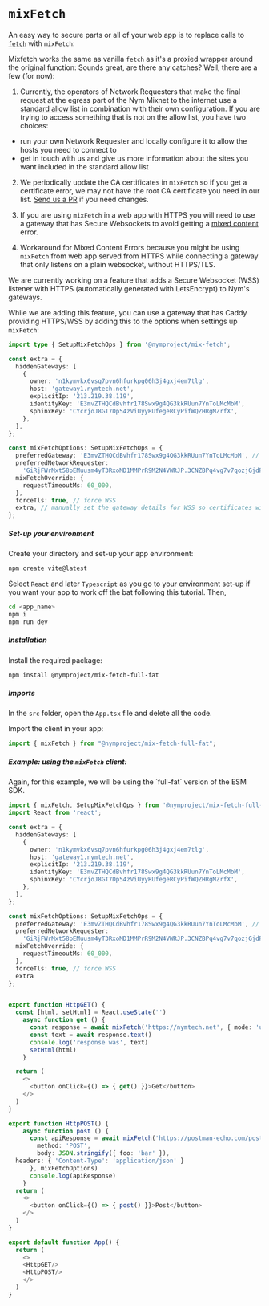 
# `mixFetch`

An easy way to secure parts or all of your web app is to replace calls to [`fetch`](https://developer.mozilla.org/en-US/docs/Web/API/Fetch_API/Using_Fetch) with `mixFetch`:

Mixfetch works the same as vanilla `fetch` as it's a proxied wrapper around the original function:
Sounds great, are there any catches? Well, there are a few (for now):

1. Currently, the operators of Network Requesters that make the final request at the egress part of the Nym Mixnet to
the internet use a [standard allow list](https://nymtech.net/.wellknown/network-requester/standard-allowed-list.txt)
in combination with their own configuration. If you are trying to access something that is not on the allow list, you
have two choices:
- run your own Network Requester and locally configure it to allow the hosts you need to connect to
- get in touch with us and give us more information about the sites you want included in the standard allow list

2. We periodically update the CA certificates in `mixFetch` so if you get a certificate error, we may not have the
root CA certificate you need in our list. [Send us a PR](https://github.com/nymtech/nym/pulls) if you need changes.

3. If you are using `mixFetch` in a web app with HTTPS you will need to use a gateway that has Secure Websockets to
avoid getting a [mixed content](https://developer.mozilla.org/en-US/docs/Web/Security/Mixed_content) error.

4. Workaround for Mixed Content Errors because you might be using `mixFetch` from web app served from HTTPS while
connecting a gateway that only listens on a plain websocket, without HTTPS/TLS.

We are currently working on a feature that adds a Secure Websocket (WSS) listener with HTTPS (automatically generated with LetsEncrypt) to Nym's
gateways.

While we are adding this feature, you can use a gateway that has Caddy providing HTTPS/WSS by adding this to the options when settings up `mixFetch`:

```ts
import type { SetupMixFetchOps } from '@nymproject/mix-fetch';

const extra = {
  hiddenGateways: [
    {
      owner: 'n1kymvkx6vsq7pvn6hfurkpg06h3j4gxj4em7tlg',
      host: 'gateway1.nymtech.net',
      explicitIp: '213.219.38.119',
      identityKey: 'E3mvZTHQCdBvhfr178Swx9g4QG3kkRUun7YnToLMcMbM',
      sphinxKey: 'CYcrjoJ8GT7Dp54zViUyyRUfegeRCyPifWQZHRgMZrfX',
    },
  ],
};

const mixFetchOptions: SetupMixFetchOps = {
  preferredGateway: 'E3mvZTHQCdBvhfr178Swx9g4QG3kkRUun7YnToLMcMbM', // with WSS
  preferredNetworkRequester:
    'GiRjFWrMxt58pEMuusm4yT3RxoMD1MMPrR9M2N4VWRJP.3CNZBPq4vg7v7qozjGjdPMXcvDmkbWPCgbGCjQVw9n6Z@2xU4CBE6QiiYt6EyBXSALwxkNvM7gqJfjHXaMkjiFmYW',
  mixFetchOverride: {
    requestTimeoutMs: 60_000,
  },
  forceTls: true, // force WSS
  extra, // manually set the gateway details for WSS so certificates will work for hostname
};
```

##### Set-up your environment

Create your directory and set-up your app environment:
```bash
npm create vite@latest
```
Select `React` and later `Typescript` as you go to your environment set-up if you want your app to work off the bat following this tutorial. 
Then, 
```bash
cd <app_name>
npm i 
npm run dev
```

##### Installation
Install the required package:
```bash
npm install @nymproject/mix-fetch-full-fat
```

##### Imports
In the `src` folder, open the `App.tsx` file and delete all the code.

Import the client in your app:
````js
import { mixFetch } from "@nymproject/mix-fetch-full-fat";
````


##### Example: using the `mixFetch` client:

<Callout type="info" emoji="ℹ️">
    Again, for this example, we will be using the `full-fat` version of the ESM SDK.
</Callout>

```ts
import { mixFetch, SetupMixFetchOps } from '@nymproject/mix-fetch-full-fat';
import React from 'react';

const extra = {
  hiddenGateways: [
    {
      owner: 'n1kymvkx6vsq7pvn6hfurkpg06h3j4gxj4em7tlg',
      host: 'gateway1.nymtech.net',
      explicitIp: '213.219.38.119',
      identityKey: 'E3mvZTHQCdBvhfr178Swx9g4QG3kkRUun7YnToLMcMbM',
      sphinxKey: 'CYcrjoJ8GT7Dp54zViUyyRUfegeRCyPifWQZHRgMZrfX',
    },
  ],
};

const mixFetchOptions: SetupMixFetchOps = {
  preferredGateway: 'E3mvZTHQCdBvhfr178Swx9g4QG3kkRUun7YnToLMcMbM', // with WSS
  preferredNetworkRequester:
    'GiRjFWrMxt58pEMuusm4yT3RxoMD1MMPrR9M2N4VWRJP.3CNZBPq4vg7v7qozjGjdPMXcvDmkbWPCgbGCjQVw9n6Z@2xU4CBE6QiiYt6EyBXSALwxkNvM7gqJfjHXaMkjiFmYW',
  mixFetchOverride: {
    requestTimeoutMs: 60_000,
  },
  forceTls: true, // force WSS
  extra
};


export function HttpGET() {
  const [html, setHtml] = React.useState('')
    async function get () {
      const response = await mixFetch('https://nymtech.net', { mode: 'unsafe-ignore-cors' }, mixFetchOptions)
      const text = await response.text()
      console.log('response was', text)
      setHtml(html)
    }

  return (
    <>
      <button onClick={() => { get() }}>Get</button>
    </>
  )
}

export function HttpPOST() {
    async function post () {
      const apiResponse = await mixFetch('https://postman-echo.com/post', {
        method: 'POST',
        body: JSON.stringify({ foo: 'bar' }),
  headers: { 'Content-Type': 'application/json' }
      }, mixFetchOptions)
      console.log(apiResponse)
    }
  return (
    <>
      <button onClick={() => { post() }}>Post</button>
    </>
  )
}

export default function App() {
  return (
    <>
    <HttpGET/>
    <HttpPOST/>
    </>
  )
}
```

